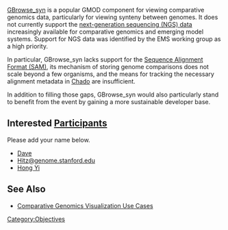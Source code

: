 [[gmod:GBrowse_syn|GBrowse_syn]] is a popular GMOD component for viewing comparative genomics data, particularly for viewing synteny between genomes.  It does not currently support the [[gmod:Next Generation Sequencing|next-generation sequencing (NGS) data]] increasingly available for comparative genomics and emerging model systems. Support for NGS data was identified by the EMS working group as a high priority.

In particular, GBrowse_syn lacks support for the [http://samtools.sourceforge.net/ Sequence Alignment Format (SAM)], its mechanism of storing genome comparisons does not scale beyond a few organisms,  and the means for tracking the necessary alignment metadata in [[gmod:Chado|Chado]] are insufficient.

In addition to filling those gaps, GBrowse_syn would also particularly stand to benefit from the event by gaining a more sustainable developer base.

== Interested [[Participants]] ==

Please add your name below.

* [[Dave]]
* [[Hitz@genome.stanford.edu]]
* [[Hong Yi]]

== See Also ==

* [[Use Cases#Comparative Genomics Visualization Use Cases|Comparative Genomics Visualization Use Cases]]

[[Category:Objectives]]